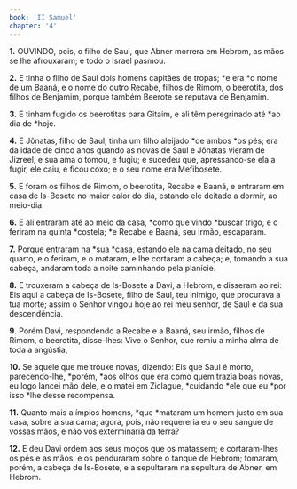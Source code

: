 ```yaml
---
book: 'II Samuel'
chapter: '4'
---
```


**1.** OUVINDO, pois, o filho de Saul, que Abner morrera em Hebrom, as mãos se lhe afrouxaram; e todo o Israel pasmou.

**2.** E tinha o filho de Saul dois homens capitães de tropas; *e era *o nome de um Baaná, e o nome do outro Recabe, filhos de Rimom, o beerotita, dos filhos de Benjamim, porque também Beerote se reputava de Benjamim.

**3.** E tinham fugido os beerotitas para Gitaim, e ali têm peregrinado até *ao dia de *hoje.

**4.** E Jônatas, filho de Saul, tinha um filho aleijado *de ambos *os pés; era da idade de cinco anos quando as novas de Saul e Jônatas vieram de Jizreel, e sua ama o tomou, e fugiu; e sucedeu que, apressando-se ela a fugir, ele caiu, e ficou coxo; e o seu nome era Mefibosete.

**5.** E foram os filhos de Rimom, o beerotita, Recabe e Baaná, e entraram em casa de Is-Bosete no maior calor do dia, estando ele deitado a dormir, ao meio-dia.

**6.** E ali entraram até ao meio da casa, *como que vindo *buscar trigo, e o feriram na quinta *costela; *e Recabe e Baaná, seu irmão, escaparam.

**7.** Porque entraram na *sua *casa, estando ele na cama deitado, no seu quarto, e o feriram, e o mataram, e lhe cortaram a cabeça; e, tomando a sua cabeça, andaram toda a noite caminhando pela planície.

**8.** E trouxeram a cabeça de Is-Bosete a Davi, a Hebrom, e disseram ao rei: Eis aqui a cabeça de Is-Bosete, filho de Saul, teu inimigo, que procurava a tua morte; assim o Senhor vingou hoje ao rei meu senhor, de Saul e da sua descendência.

**9.** Porém Davi, respondendo a Recabe e a Baaná, seu irmão, filhos de Rimom, o beerotita, disse-lhes: Vive o Senhor, que remiu a minha alma de toda a angústia,

**10.** Se aquele que me trouxe novas, dizendo: Eis que Saul é morto, parecendo-lhe, *porém, *aos olhos que era como quem trazia boas novas, eu logo lancei mão dele, e o matei em Ziclague, *cuidando *ele que eu *por isso *lhe desse recompensa.

**11.** Quanto mais a ímpios homens, *que *mataram um homem justo em sua casa, sobre a sua cama; agora, pois, não requereria eu o seu sangue de vossas mãos, e não vos exterminaria da terra?

**12.** E deu Davi ordem aos seus moços que os matassem; e cortaram-lhes os pés e as mãos, e os penduraram sobre o tanque de Hebrom; tomaram, porém, a cabeça de Is-Bosete, e a sepultaram na sepultura de Abner, em Hebrom.